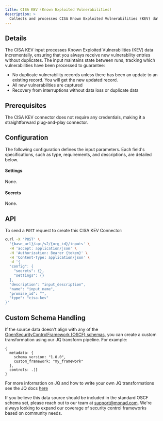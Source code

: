 ```yaml
---
title: CISA KEV (Known Exploited Vulnerabilities)
description: >
  Collects and processes CISA Known Exploited Vulnerabilities (KEV) data in a stateful manner.
---
```


## Details
The CISA KEV input processes Known Exploited Vulnerabilities (KEV) data incrementally, ensuring that you always receive new vulnerability entries without duplicates. The input maintains state between runs, tracking which vulnerabilities have been processed to guarantee:

- No duplicate vulnerability records unless there has been an update to an existing record. You will get the new updated record.
- All new vulnerabilities are captured
- Recovery from interruptions without data loss or duplicate data

## Prerequisites
The CISA KEV connector does not require any credentials, making it a straightforward plug-and-play connector.

## Configuration
The following configuration defines the input parameters. Each field's specifications, such as type, requirements, and descriptions, are detailed below.

#### Settings
None.

#### Secrets
None.

## API

To send a `POST` request to create this CISA KEV Connector:

```bash
curl -X 'POST' \
  '{base_url}/api/v2/{org_id}/inputs' \
  -H 'accept: application/json' \
  -H 'Authorization: Bearer {token}' \
  -H 'Content-Type: application/json' \
  -d '{
  "config": {
    "secrets": {},
    "settings": {}
  },
  "description": "input_description",
  "name": "input_name",
  "promise_id": "",
  "type": "cisa-kev"
}'  
```

## Custom Schema Handling

If the source data doesn't align with any of the [OpenSecurityControlFramework (OSCF) schemas](https://github.com/ocsf), you can create a custom transformation using our JQ transform pipeline. For example:

```jq
{
  metadata: {
    schema_version: "1.0.0",
    custom_framework: "my_framework"
  },
  controls: .[]
}
```

For more information on JQ and how to write your own JQ transformations see the JQ docs [here](https://jqlang.github.io/jq/)

If you believe this data source should be included in the standard OSCF schema set, please reach out to our team at [support@monad.com](mailto:support@monad.com). We're always looking to expand our coverage of security control frameworks based on community needs.